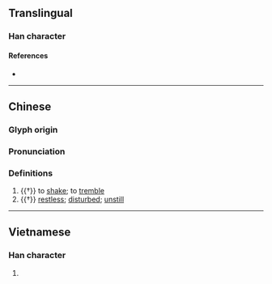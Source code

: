 {{character info}}
==Translingual==

===Han character===
{{Han char|rn=64|rad=手|as=10|sn=13|four=|canj=QJCR|ids=⿰扌容}}

====References====
* {{Han ref|kx=0445.380|dkj=12449|dj=0796.190|hdz=31937.060|uh=6408|ud=25608}}

----

==Chinese==
{{zh-forms}}

===Glyph origin===
{{Han etym}}

===Pronunciation===
{{zh-pron
|m=róng,yǒng
|c=jung4
|mc=y
|oc=y
|cat=v,a
}}

===Definitions===
{{zh-hanzi}}

# {{†}} to [[shake]]; to [[tremble]]
# {{†}} [[restless]]; [[disturb]]ed; [[unstill]]


----

==Vietnamese==

===Han character===
{{vi-readings|rs=手10|reading=dong}}

# {{rfdef|vi|sort=手10}}